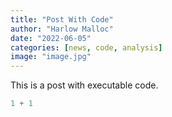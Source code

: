 ```yaml
---
title: "Post With Code"
author: "Harlow Malloc"
date: "2022-06-05"
categories: [news, code, analysis]
image: "image.jpg"
---
```


This is a post with executable code.

```r
1 + 1
```

